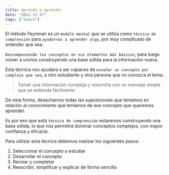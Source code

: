 ```yaml
---
title: Aprende a aprender
date: "2021-11-17"
tags: ["learn"]
---
```


El método Feynman es un `modelo mental` que se utiliza como `técnica de comprensión` para `ayudarnos a aprender algo`, por muy complicado de entender que sea.

`Descomponiendo los conceptos en sus elementos más básicos`, para luego volver a unirlos construyendo una base sólida para la información nueva.

Esta técnica nos ayudara a ser capaces de `enseñar un concepto por complejo que sea`, a otro estudiante y otra persona que no conozca el tema.

> Tomar una información compleja y resumirla con un mensaje simple que se entienda fácilmente.

De esta forma, desachamos todas las suposiciones que teníamos en relación al conocimiento que teníamos de ese concepto que queremos aprender.

Es por eso que está `técnica de comprensión` estaremos construyendo una base sólida, lo que nos permitirá dominar conceptos complejos, con mayor confianza y eficacia.

Para utilizar esta técnica debemos realizar los siguientes pasos:

1.  Seleccionar el concepto a estudiar
2.  Desarrollar el concepto
3.  Revisar y completar
4.  Reescribir, simplificar y explicar de forma sencilla
